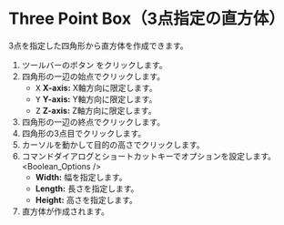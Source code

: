 
# Three Point Box（3点指定の直方体）

<Reference shortcut='' command='Three-Point Box' button='ツールバー' />

3点を指定した四角形から直方体を作成できます。

1. ツールバーのボタン <ButtonIcon type="button-three-point-box" /> をクリックします。
2. 四角形の一辺の始点でクリックします。
   - <kbd>X</kbd> **X-axis:** X軸方向に限定します。
   - <kbd>Y</kbd> **Y-axis:** Y軸方向に限定します。
   - <kbd>Z</kbd> **Z-axis:** Z軸方向に限定します。
3. 四角形の一辺の終点でクリックします。
4. 四角形の3点目でクリックします。
5. カーソルを動かして目的の高さでクリックします。
6. コマンドダイアログとショートカットキーでオプションを設定します。
   <Boolean_Options />
   - **Width:** 幅を指定します。
   - **Length:** 長さを指定します。
   - **Height:** 高さを指定します。
7. 直方体が作成されます。



